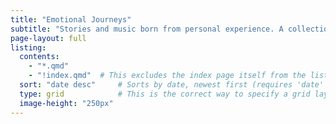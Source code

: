 ```yaml
---
title: "Emotional Journeys"
subtitle: "Stories and music born from personal experience. A collection of shared paths to resilience."
page-layout: full
listing:
  contents: 
    - "*.qmd"
    - "!index.qmd"  # This excludes the index page itself from the listing
  sort: "date desc"     # Sorts by date, newest first (requires 'date' in other files)
  type: grid            # This is the correct way to specify a grid layout
  image-height: "250px"
---
```

